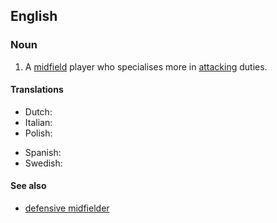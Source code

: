 ==English==

===Noun===
{{wikipedia|Midfielder#Attacking midfielder|attacking midfielder}}
{{en-noun|head=[[attacking]] [[midfielder]]}}

# {{context|soccer|lang=en}} A [[midfield]] player who specialises more in [[attacking]] duties.

====Translations====
{{trans-top| midfield player}}
* Dutch: {{t-|nl|aanvallende middenvelder|c}}
* Italian: {{t-|it|trequartista|m|f}}
* Polish: {{t-|pl|ofensywny pomocnik|m}}
{{trans-mid}}
* Spanish: {{t-|es|mediapunta}}
* Swedish: {{t-|sv|offensiv mittfältare|c}}
{{trans-bottom}}

====See also====
* [[defensive midfielder]]